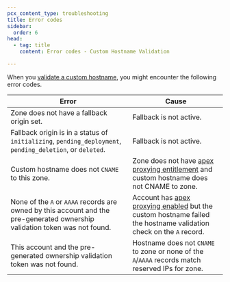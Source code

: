 ```yaml
---
pcx_content_type: troubleshooting
title: Error codes
sidebar:
  order: 6
head:
  - tag: title
    content: Error codes - Custom Hostname Validation

---
```


When you [validate a custom hostname](/cloudflare-for-platforms/cloudflare-for-saas/domain-support/hostname-validation/), you might encounter the following error codes.

| Error                                                                                                                       | Cause                                                                                                                                                                                                     |
| --------------------------------------------------------------------------------------------------------------------------- | --------------------------------------------------------------------------------------------------------------------------------------------------------------------------------------------------------- |
| Zone does not have a fallback origin set.                                                                                   | Fallback is not active.                                                                                                                                                                                   |
| Fallback origin is in a status of `initializing`, `pending_deployment`, `pending_deletion`, or `deleted`.                   | Fallback is not active.                                                                                                                                                                                   |
| Custom hostname does not `CNAME` to this zone.                                                                              | Zone does not have [apex proxying entitlement](/cloudflare-for-platforms/cloudflare-for-saas/start/advanced-settings/apex-proxying/) and custom hostname does not CNAME to zone.                          |
| None of the `A` or `AAAA` records are owned by this account and the pre-generated ownership validation token was not found. | Account has [apex proxying enabled](/cloudflare-for-platforms/cloudflare-for-saas/start/advanced-settings/apex-proxying/) but the custom hostname failed the hostname validation check on the `A` record. |
| This account and the pre-generated ownership validation token was not found.                                                | Hostname does not `CNAME` to zone or none of the `A`/`AAAA` records match reserved IPs for zone.                                                                                                          |
